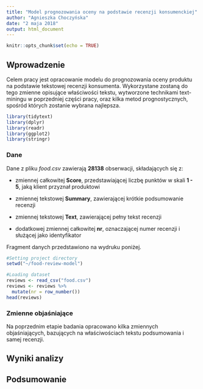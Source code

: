 ```yaml
---
title: "Model prognozowania oceny na podstawie recenzji konsumenckiej"
author: "Agnieszka Choczyńska"
date: "2 maja 2018"
output: html_document
---
```


```r
knitr::opts_chunk$set(echo = TRUE)
```

## Wprowadzenie

Celem pracy jest opracowanie modelu do prognozowania oceny produktu na podstawie tekstowej recenzji konsumenta. Wykorzystane zostaną do tego zmienne opisujące właściwości tekstu, wytworzone technikami text-miningu w poprzedniej części pracy, oraz kilka metod prognostycznych, spośród których zostanie wybrana najlepsza.

```r
library(tidytext)
library(dplyr)
library(readr)
library(ggplot2)
library(stringr)
```

### Dane

Dane z pliku *food.csv* zawierają **28138** obserwacji, składających się z:

- zmiennej całkowitej **Score**, przedstawiającej liczbę punktów w skali **1 - 5**, jaką klient przyznał produktowi

- zmiennej tekstowej **Summary**, zawierającej krótkie podsumowanie recenzji

- zmiennej tekstowej **Text**, zawierającej pełny tekst recenzji

- dodatkowej zmiennej całkowitej **nr**, oznaczającej numer recenzji i służącej jako identyfikator

Fragment danych przedstawiono na wydruku poniżej.

```r
#Setting project directory
setwd("~/food-review-model")

#Loading dataset
reviews <- read_csv("food.csv")
reviews <- reviews %>%
  mutate(nr = row_number())
head(reviews)
```


### Zmienne objaśniające

Na poprzednim etapie badania opracowano kilka zmiennych objaśniających, bazujących na właściwościach tekstu podsumowania i samej recenzji.


## Wyniki analizy


## Podsumowanie
